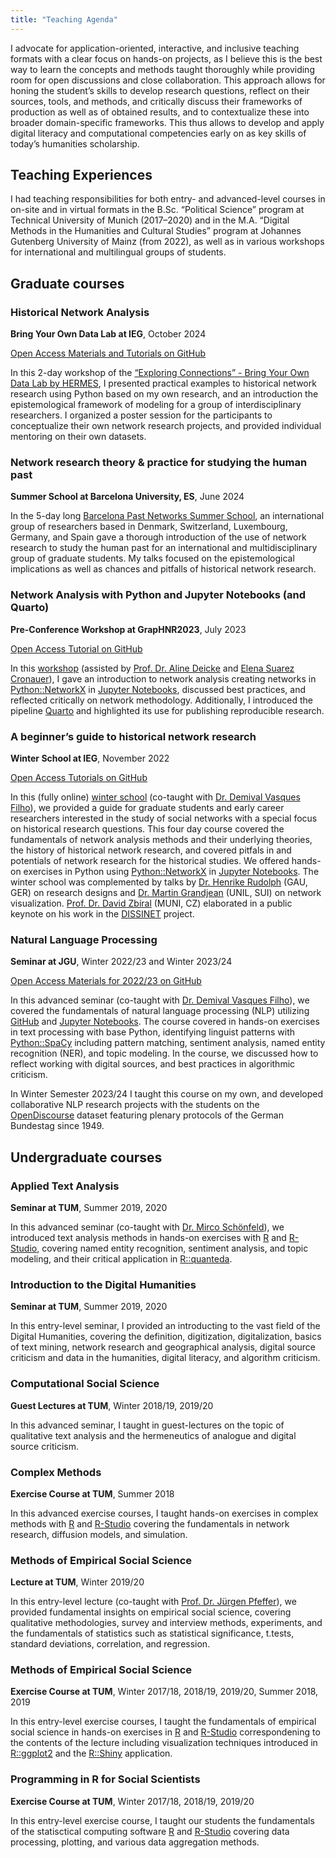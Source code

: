 ```yaml
---
title: "Teaching Agenda"
---
```


I advocate for application-oriented, interactive, and inclusive teaching formats with a clear focus on hands-on projects, as I believe this is the best way to learn the concepts and methods taught thoroughly while providing room for open discussions and close collaboration. This approach allows for honing the student’s skills to develop research questions, reflect on their sources, tools, and methods, and critically discuss their frameworks of production as well as of obtained results, and to contextualize these into broader domain-specific frameworks. This thus allows to develop and apply digital literacy and computational competencies early on as key skills of today’s humanities scholarship.

## Teaching Experiences

I had teaching responsibilities for both entry- and advanced-level courses in on-site and in virtual formats in the B.Sc. "Political Science" program at Technical University of Munich (2017–2020) and in the M.A. "Digital Methods in the Humanities and Cultural Studies" program at Johannes Gutenberg University of Mainz (from 2022), as well as in various workshops for international and multilingual groups of students.


## Graduate courses

### Historical Network Analysis

**Bring Your Own Data Lab at IEG**, October 2024

<i class="ai ai-open-materials" role="img"></i> [Open Access Materials and Tutorials on GitHub](https://cprog7.github.io/HNR_workshops/) 

In this 2-day workshop of the ["Exploring Connections" - Bring Your Own Data Lab by HERMES](https://hermes-hub.de/events/intern/byodlab20240917.html), I presented practical examples to historical network research using Python based on my own research, and an introduction the epistemological framework of modeling for a group of interdisciplinary researchers. I organized a poster session for the participants to conceptualize their own network research projects, and provided individual mentoring on their own datasets. 


### Network research theory & practice for studying the human past

**Summer School at Barcelona University, ES**, June 2024

In the 5-day long [Barcelona Past Networks Summer School](https://www.pastnetworks.net/), an international group of researchers based in Denmark, Switzerland, Luxembourg, Germany, and Spain gave a thorough introduction of the use of network research to study the human past for an international and multidisciplinary group of graduate students. My talks focused on the epistemological implications as well as chances and pitfalls of historical network research.

### Network Analysis with Python and Jupyter Notebooks (and Quarto)

**Pre-Conference Workshop at GrapHNR2023**, July 2023

<i class="ai ai-open-materials" role="img"></i> [Open Access Tutorial on GitHub](https://github.com/ieg-dhr/graphnr-workshop-2023) 

In this [workshop](https://graphentechnologien.hypotheses.org/tagungen/graphentechnologien-2023/programme#workshop-1) (assisted by [Prof. Dr. Aline Deicke](https://www.adwmainz.de/mitarbeiterinnen/profil/prof-dr-aline-deicke.html) and [Elena Suarez Cronauer](https://www.adwmainz.de/mitarbeiterinnen/profil/elena-suarez-cronauer.html)), I gave an introduction to network analysis creating networks in [Python::NetworkX](https://networkx.org) in [Jupyter Notebooks](https://jupyter.org), discussed best practices, and reflected critically on network methodology. Additionally, I introduced the pipeline [Quarto](https://quarto.org) and highlighted its use for publishing reproducible research. 


### A beginner’s guide to historical network research

**Winter School at IEG**, November 2022 

<i class="ai ai-open-materials" role="img"></i> [Open Access Tutorials on GitHub](https://github.com/ieg-dhr/hnr-winterschool-2022)

In this (fully online) [winter school](https://ieg-dhr.github.io/hnr-winterschool/) (co-taught with [Dr. Demival Vasques Filho](https://scholar.google.com/citations?user=f8pD2ucAAAAJ&hl=en&authuser=1)), we provided a guide for graduate students and early career researchers interested in the study of social networks with a special focus on historical research questions. This four day course covered the fundamentals of network analysis methods and their underlying theories, the history of historical network research, and covered pitfals in and potentials of network research for the historical studies. We offered hands-on exercises in Python using [Python::NetworkX](https://networkx.org) in [Jupyter Notebooks](https://jupyter.org). The winter school was complemented by talks by [Dr. Henrike Rudolph](https://www.sinologie-goettingen.de/seminar/person/dr-henrike-rudolph/) (GAU, GER) on research designs and [Dr. Martin Grandjean](https://www.martingrandjean.ch/) (UNIL, SUI) on network visualization. [Prof. Dr. David Zbíral](https://www.muni.cz/en/people/52251-david-zbiral) (MUNI, CZ) elaborated in a public keynote on his work in the [DISSINET](https://dissinet.cz/) project.


### Natural Language Processing

**Seminar at JGU**, Winter 2022/23 and Winter 2023/24

<i class="ai ai-open-materials" role="img"></i> [Open Access Materials for 2022/23 on GitHub](https://github.com/dvasques83/DMGK-NLP)

In this advanced seminar (co-taught with [Dr. Demival Vasques Filho](https://scholar.google.com/citations?user=f8pD2ucAAAAJ&hl=en&authuser=1)), we covered the fundamentals of natural language processing (NLP) utilizing [GitHub](https://github.com/) and [Jupyter Notebooks](https://jupyter.org). The course covered in hands-on exercises in text processing with base Python, identifying linguist patterns with [Python::SpaCy](https://spacy.io) including pattern matching, sentiment analysis, named entity recognition (NER), and topic modeling. In the course, we discussed how to reflect working with digital sources, and best practices in algorithmic criticism.

In Winter Semester 2023/24 I taught this course on my own, and developed collaborative NLP research projects with the students on the [OpenDiscourse](https://opendiscourse.de) dataset featuring plenary protocols of the German Bundestag since 1949.

## Undergraduate courses

### Applied Text Analysis

**Seminar at TUM**, Summer 2019, 2020

In this advanced seminar (co-taught with [Dr. Mirco Schönfeld](https://mircoschoenfeld.de/)), we introduced text analysis methods  in hands-on exercises with [R](https://www.r-project.org/) and [R-Studio](https://posit.co/), covering named entity recognition, sentiment analysis, and topic modeling, and their critical application in [R::quanteda](http://quanteda.io/).

### Introduction to the Digital Humanities

**Seminar at TUM**, Summer 2019, 2020

In this entry-level seminar, I provided an introducting to the vast field of the Digital Humanities, covering the definition, digitization, digitalization, basics of text mining, network research and geographical analysis, digital source criticism and data in the humanities, digital literacy, and algorithm criticism.

### Computational Social Science

**Guest Lectures at TUM**, Winter 2018/19, 2019/20

In this advanced seminar, I taught in guest-lectures on the topic of qualitative text analysis and the hermeneutics of analogue and digital source criticism.

### Complex Methods

**Exercise Course at TUM**, Summer 2018

In this advanced exercise courses, I taught hands-on exercises in complex methods with [R](https://www.r-project.org/) and [R-Studio](https://posit.co/) covering the fundamentals in network research, diffusion models, and simulation.

### Methods of Empirical Social Science

**Lecture at TUM**, Winter 2019/20

In this entry-level lecture (co-taught with [Prof. Dr. Jürgen Pfeffer](http://www.pfeffer.at)), we provided fundamental insights on empirical social science, covering qualitative methodologies, survey and interview methods, experiments, and the fundamentals of statistics such as statistical significance, t.tests, standard deviations, correlation, and regression.

### Methods of Empirical Social Science

**Exercise Course at TUM**, Winter 2017/18, 2018/19, 2019/20, Summer 2018, 2019

In this entry-level exercise courses, I taught the fundamentals of empirical social science in hands-on exercises in [R](https://www.r-project.org/) and [R-Studio](https://posit.co/) correspondening to the contents of the lecture including visualization techniques introduced in [R::ggplot2](https://ggplot2.tidyverse.org/) and the [R::Shiny](https://shiny.rstudio.com/) application.

### Programming in R for Social Scientists

**Exercise Course at TUM**, Winter 2017/18, 2018/19, 2019/20

In this entry-level exercise course, I taught our students the fundamentals of the statisctical computing software [R](https://www.r-project.org/) and [R-Studio](https://posit.co/) covering data processing, plotting, and various data aggregation methods.
   



